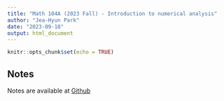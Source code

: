 ```yaml
---
title: "Math 104A (2023 Fall) - Introduction to numerical analysis"
author: "Jea-Hyun Park"
date: "2023-09-18"
output: html_document
---
```


```r
knitr::opts_chunk$set(echo = TRUE)
```

## Notes

Notes are available at [Github](https://github.com/jhparkyb/NumAnalNotes_Pub.git)

 
